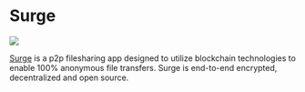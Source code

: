 # Surge

<p style={{"text-align": "center"}}>
    <img src="/img/showcase/surge.png"></img><br/>
</p>

[Surge](https://surge.rule110.io/) is a p2p filesharing app designed to utilize blockchain technologies to enable 100% anonymous file transfers. Surge is end-to-end encrypted, decentralized and open source.

